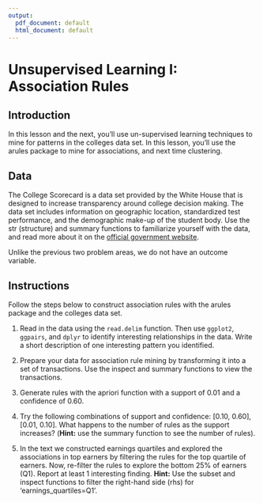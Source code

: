```yaml
---
output:
  pdf_document: default
  html_document: default
---
```


# Unsupervised Learning I: Association Rules

## Introduction

In this lesson and the next, you'll use un-supervised learning techniques to mine for patterns in the colleges data set. In this lesson, you'll use the arules package to mine for associations, and next time clustering.

## Data

The College Scorecard is a data set provided by the White House that is designed to increase transparency around college decision making. The data set includes information on geographic location, standardized test performance, and the demographic make-up of the student body. Use the str (structure) and summary functions to familiarize yourself with the data, and read more about it on the [official government website](https://collegescorecard.ed.gov/data/).

Unlike the previous two problem areas, we do not have an outcome variable. 

## Instructions

Follow the steps below to construct association rules with the arules package and the colleges data set.

1. Read in the data using the `read.delim` function. Then use `ggplot2`, `ggpairs`, and `dplyr` to identify interesting relationships in the data. Write a short description of one interesting pattern you identified.

2. Prepare your data for association rule mining by transforming it into a set of transactions. Use the inspect and summary functions to view the transactions.

3. Generate rules with the apriori function with a support of 0.01 and a confidence of 0.60. 

4. Try the following combinations of support and confidence: [0.10, 0.60], [0.01, 0.10]. What happens to the number of rules as the support increases? (**Hint:** use the summary function to see the number of rules).

5. In the text we constructed earnings quartiles and explored the associations in top earners by filtering the rules for the top quartile of earners. Now, re-filter the rules to explore the bottom 25% of earners (Q1). Report at least 1 interesting finding. **Hint:** Use the subset and inspect functions to filter the right-hand side (rhs) for 'earnings_quartiles=Q1'.

